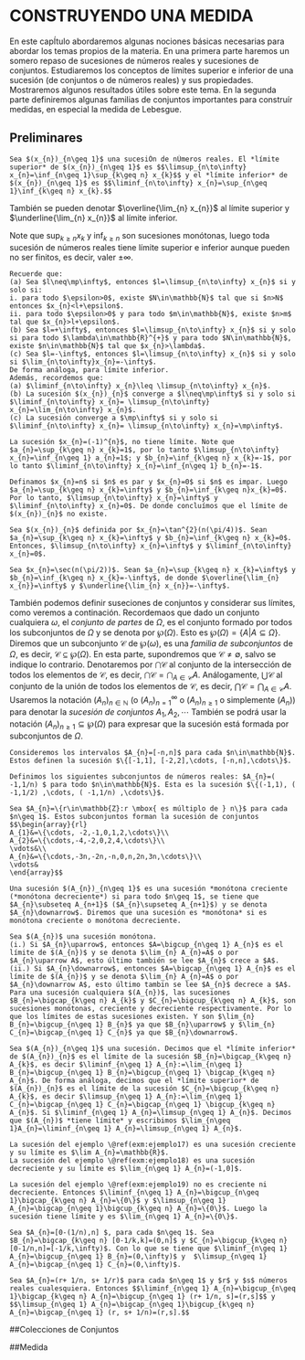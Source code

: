 # CONSTRUYENDO UNA MEDIDA

En este capÍtulo abordaremos algunas nociones básicas necesarias para abordar los temas propios de la materia.
En una primera parte haremos un somero repaso de sucesiones de números reales y sucesiones de conjuntos. Estudiaremos los conceptos de límites superior e inferior de una sucesión (de conjuntos o de números reales) y sus propiedades. Mostraremos algunos resultados útiles sobre este tema. En la segunda parte definiremos algunas familias de conjuntos importantes para construír medidas, en especial la medida de Lebesgue. 

## Preliminares

```definition
Sea $(x_{n})_{n\geq 1}$ una sucesiÓn de nÚmeros reales. El *límite superior* de $(x_{n})_{n\geq 1}$ es $$\limsup_{n\to\infty} x_{n}=\inf_{n\geq 1}\sup_{k\geq n} x_{k}$$ y el *límite inferior* de $(x_{n})_{n\geq 1}$ es $$\liminf_{n\to\infty} x_{n}=\sup_{n\geq 1}\inf_{k\geq n} x_{k}.$$
```

También se pueden denotar $\overline{\lim_{n} x_{n}}$ al límite superior y $\underline{\lim_{n} x_{n}}$ al límite  inferior.

Note que $\sup_{k\geq n} x_{k}$ y $\inf_{k\geq n}$ son sucesiones monótonas, luego toda sucesión de números reales tiene límite superior e inferior aunque pueden no ser finitos, es decir, valer $\pm\infty$.

```remark
Recuerde que:
(a) Sea $l\neq\mp\infty$, entonces $l=\limsup_{n\to\infty} x_{n}$ si y solo si:
i. para todo $\epsilon>0$, existe $N\in\mathbb{N}$ tal que si $n>N$ entonces $x_{n}<l+\epsilon$.
ii. para todo $\epsilon>0$ y para todo $m\in\mathbb{N}$, existe $n>m$ tal que $x_{n}>l+\epsilon$.
(b) Sea $l=+\infty$, entonces $l=\limsup_{n\to\infty} x_{n}$ si y solo si para todo $\lambda\in\mathbb{R}^{+}$ y para todo $N\in\mathbb{N}$, existe $n\in\mathbb{N}$ tal que $x_{n}>\lambda$.
(c) Sea $l=-\infty$, entonces $l=\limsup_{n\to\infty} x_{n}$ si y solo si $\lim_{n\to\infty}x_{n}=-\infty$.
De forma análoga, para límite inferior.
Además, recordemos que:
(a) $\liminf_{n\to\infty} x_{n}\leq \limsup_{n\to\infty} x_{n}$.
(b) La sucesión $(x_{n})_{n}$ converge a $l\neq\mp\infty$ si y solo si $\liminf_{n\to\infty} x_{n}= \limsup_{n\to\infty} x_{n}=\lim_{n\to\infty} x_{n}$.
(c) La sucesión converge a $\mp\infty$ si y solo si $\liminf_{n\to\infty} x_{n}= \limsup_{n\to\infty} x_{n}=\mp\infty$.
```

```example
La sucesión $x_{n}=(-1)^{n}$, no tiene límite. Note que $a_{n}=\sup_{k\geq n} x_{k}=1$, por lo tanto $\limsup_{n\to\infty} x_{n}=\inf_{n\geq 1} a_{n}=1$; y $b_{n}=\inf_{k\geq n} x_{k}=-1$, por lo tanto $\liminf_{n\to\infty} x_{n}=\inf_{n\geq 1} b_{n}=-1$.
```

```example
Definamos $x_{n}=n$ si $n$ es par y $x_{n}=0$ si $n$ es impar. Luego $a_{n}=\sup_{k\geq n} x_{k}=\infty$ y $b_{n}=\inf_{k\geq n}x_{k}=0$. Por lo tanto, $\limsup_{n\to\infty} x_{n}=\infty$ y $\liminf_{n\to\infty} x_{n}=0$. De donde concluímos que el límite de $(x_{n})_{n}$ no existe.
```

```example
Sea $(x_{n})_{n}$ definida por $x_{n}=\tan^{2}(n(\pi/4))$. Sean $a_{n}=\sup_{k\geq n} x_{k}=\infty$ y $b_{n}=\inf_{k\geq n} x_{k}=0$. Entonces, $\limsup_{n\to\infty} x_{n}=\infty$ y $\liminf_{n\to\infty} x_{n}=0$.
```

```example
Sea $x_{n}=\sec(n(\pi/2))$. Sean $a_{n}=\sup_{k\geq n} x_{k}=\infty$ y $b_{n}=\inf_{k\geq n} x_{k}=-\infty$, de donde $\overline{\lim_{n} x_{n}}=\infty$ y $\underline{\lim_{n} x_{n}}=-\infty$.
```

También podemos definir suseciones de conjuntos y considerar sus límites, como veremos a continación.
Recordemaos que dado un conjunto cualquiera $\omega$, el *conjunto de partes* de $\Omega$, es el conjunto formado por todos los subconjuntos de $\Omega$ y se denota por $\wp(\Omega)$. Esto es $\wp(\Omega)=\{A| A\subseteq \Omega\}$. Diremos que un  subconjunto $\mathcal{C}$ de $\wp(\omega)$, es una *familia de subconjuntos* de $\Omega$, es decir, $\mathcal{C}\subseteq\wp(\Omega)$. En esta parte, supondremos que $\mathcal{C}\neq\emptyset$, salvo se indique lo contrario. Denotaremos por $\bigcap\mathcal{C}$ al conjunto de la intersección de todos los elementos de $\mathcal{C}$, es decir, $\bigcap\mathcal{C}=\bigcap_{A\in\mathcal{C}} A$. Análogamente, $\bigcup\mathcal{C}$ al conjunto de la unión de todos los elementos de $\mathcal{C}$, es decir, $\bigcap\mathcal{C}=\bigcap_{A\in\mathcal{C}} A$. Usaremos la notación $(A_{n})_{n\in\mathbb{N}}$ (o $(A_{n})_{n=1}^{\infty}$ o $(A_{n})_{n\geq 1}$ o simplemente $(A_{n})$) para denotar la *sucesión de conjuntos* $A_{1}, A_{2},\cdots$ También se podrá usar la notación $(A_{n})_{n\geq 1}\subseteq\wp(\Omega)$ para expresar que la sucesión está formada por subconjuntos de $\Omega$.

```example
Consideremos los intervalos $A_{n}=[-n,n]$ para cada $n\in\mathbb{N}$. Estos definen la sucesión $\{[-1,1], [-2,2],\cdots, [-n,n],\cdots\}$.
```

```example
Definimos los siguientes subconjuntos de números reales: $A_{n}=( -1,1/n) $ para todo $n\in\mathbb{N}$. Esta es la sucesión $\{(-1,1), ( -1,1/2) ,\cdots, ( -1,1/n) ,\cdots\}$.
```
```example
Sea $A_{n}=\{r\in\mathbb{Z}:r \mbox{ es múltiplo de } n\}$ para cada $n\geq 1$. Estos subconjuntos forman la sucesión de conjuntos 
$$\begin{array}{rl}
A_{1}&=\{\cdots, -2,-1,0,1,2,\cdots\}\\
A_{2}&=\{\cdots,-4,-2,0,2,4,\cdots\}\\
\vdots&\\
A_{n}&=\{\cdots,-3n,-2n,-n,0,n,2n,3n,\cdots\}\\
\vdots&
\end{array}$$
```

```definition
Una sucesión $(A_{n})_{n\geq 1}$ es una sucesión *monótona creciente (*monótona decreciente*) si para todo $n\geq 1$, se tiene que $A_{n}\subseteq A_{n+1}$ ($A_{n}\supseteq A_{n+1}$) y se denota $A_{n}\downarrow$. Diremos que una sucesión es *monótona* si es monótona creciente o monótona decreciente.
```

```remark
Sea $(A_{n})$ una sucesión monótona.
(i.) Si $A_{n}\uparrow$, entonces $A=\bigcup_{n\geq 1} A_{n}$ es el límite de $(A_{n})$ y se denota $\lim_{n} A_{n}=A$ o por $A_{n}\uparrow A$, esto último también se lee $A_{n}$ crece a $A$.
(ii.) Si $A_{n}\downarrow$, entonces $A=\bigcap_{n\geq 1} A_{n}$ es el límite de $(A_{n})$ y se denota $\lim_{n} A_{n}=A$ o por $A_{n}\downarrow A$, esto último tambin se lee $A_{n}$ decrece a $A$.
Para una sucesión cualquiera $(A_{n})$, las sucesiones $B_{n}=\bigcap_{k\geq n} A_{k}$ y $C_{n}=\bigcup_{k\geq n} A_{k}$, son sucesiones monótonas, creciente y decreciente respectivamente. Por lo que los límites de estas sucesiones existen. Y son $\lim_{n} B_{n}=\bigcup_{n\geq 1} B_{n}$ ya que $B_{n}\uparrow$ y $\lim_{n} C_{n}=\bigcap_{n\geq 1} C_{n}$ ya que $B_{n}\downarrow$.
```

```definition
Sea $(A_{n})_{n\geq 1}$ una sucesión. Decimos que el *límite inferior* de $(A_{n})_{n}$ es el límite de la sucesión $B_{n}=\bigcap_{k\geq n} A_{k}$, es decir $\liminf_{n\geq 1} A_{n}:=\lim_{n\geq 1} B_{n}=\bigcup_{n\geq 1} B_{n}=\bigcup_{n\geq 1} \bigcap_{k\geq n} A_{n}$. De forma análoga, decimos que el *límite superior* de $(A_{n})_{n}$ es el límite de la sucesión $C_{n}=\bigcup_{k\geq n} A_{k}$, es decir $\limsup_{n\geq 1} A_{n}:=\lim_{n\geq 1} C_{n}=\bigcap_{n\geq 1} C_{n}=\bigcap_{n\geq 1} \bigcup_{k\geq n} A_{n}$. Si $\liminf_{n\geq 1} A_{n}=\limsup_{n\geq 1} A_{n}$. Decimos que $(A_{n})$ *tiene límite* y escribimos $\lim_{n\geq 1}A_{n}=\liminf_{n\geq 1} A_{n}=\limsup_{n\geq 1} A_{n}$.
```

```example
La sucesión del ejemplo \@ref(exm:ejemplo17) es una sucesión creciente y su límite es $\lim A_{n}=\mathbb{R}$. 
La sucesión del ejemplo \@ref(exm:ejemplo18) es una sucesión decreciente y su límite es $\lim_{n\geq 1} A_{n}=(-1,0]$. 
```

```example
La sucesión del ejemplo \@ref(exm:ejemplo19) no es creciente ni decreciente. Entonces $\liminf_{n\geq 1} A_{n}=\bigcup_{n\geq 1}\bigcap_{k\geq n} A_{n}=\{0\}$ y $\limsup_{n\geq 1} A_{n}=\bigcap_{n\geq 1}\bigcup_{k\geq n} A_{n}=\{0\}$. Luego la sucesión tiene límite y es $\lim_{n\geq 1} A_{n}=\{0\}$.
```

```example
Sea $A_{n}=[0-(1/n),n] $, para cada $n\geq 1$. Sea $B_{n}=\bigcap_{k\geq n} [0-1/k,k]=(0,n]$ y $C_{n}=\bigcup_{k\geq n} [0-1/n,n]=[-1/k,\infty)$. Con lo que se tiene que $\liminf_{n\geq 1} A_{n}=\bigcup_{n\geq 1} B_{n}=(0,\infty)$ y  $\limsup_{n\geq 1} A_{n}=\bigcap_{n\geq 1} C_{n}=(0,\infty)$.
```

```example
Sea $A_{n}=(r+ 1/n, s+ 1/r)$ para cada $n\geq 1$ y $r$ y $s$ números reales cualesquiera. Entonces $$\liminf_{n\geq 1} A_{n}=\bigcup_{n\geq 1}\bigcap_{k\geq n} A_{n}=\bigcup_{n\geq 1} (r+ 1/n, s]=(r,s]$$ y $$\limsup_{n\geq 1} A_{n}=\bigcap_{n\geq 1}\bigcup_{k\geq n} A_{n}=\bigcap_{n\geq 1} (r, s+ 1/n)=(r,s].$$
```

##Colecciones de Conjuntos

##Medida
